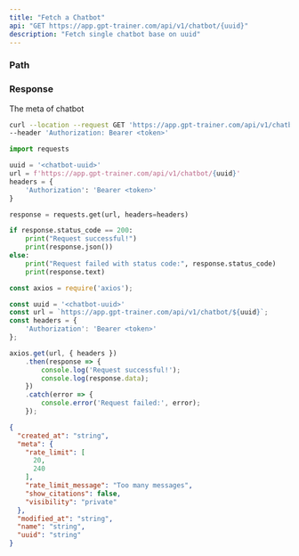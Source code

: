```yaml
---
title: "Fetch a Chatbot"
api: "GET https://app.gpt-trainer.com/api/v1/chatbot/{uuid}"
description: "Fetch single chatbot base on uuid"
---
```


### Path

<ParamField path="uuid" type="string" required/>

### Response

<ResponseField name="created_at" type="string"/>

<ResponseField name="meta" type="object">
The meta of chatbot
<Expandable title="Chatbot meta">
<ResponseField name="rate_limit" type="[number, number]"/>
<ResponseField name="rate_limit_message" type="string"/>
<ResponseField name="show_citation" type="boolean"/>
<ResponseField name="visibility" type="string"/>
</Expandable>
</ResponseField>

<ResponseField name="modified_at" type="string"/>
<ResponseField name="name" type="string"/>
<ResponseField name="uuid" type="string"/>

<RequestExample>

```bash Curl
curl --location --request GET 'https://app.gpt-trainer.com/api/v1/chatbot/{chatbot-uuid}' \
--header 'Authorization: Bearer <token>'
```

```py Python
import requests

uuid = '<chatbot-uuid>'
url = f'https://app.gpt-trainer.com/api/v1/chatbot/{uuid}'
headers = {
    'Authorization': 'Bearer <token>'
}

response = requests.get(url, headers=headers)

if response.status_code == 200:
    print("Request successful!")
    print(response.json())
else:
    print("Request failed with status code:", response.status_code)
    print(response.text)
```

```ts JavaScript
const axios = require('axios');

const uuid = '<chatbot-uuid>'
const url = `https://app.gpt-trainer.com/api/v1/chatbot/${uuid}`;
const headers = {
    'Authorization': 'Bearer <token>'
};

axios.get(url, { headers })
    .then(response => {
        console.log('Request successful!');
        console.log(response.data);
    })
    .catch(error => {
        console.error('Request failed:', error);
    });
```

</RequestExample>

<ResponseExample>

```json Response
{
  "created_at": "string",
  "meta": {
    "rate_limit": [
      20,
      240
    ],
    "rate_limit_message": "Too many messages",
    "show_citations": false,
    "visibility": "private"
  },
  "modified_at": "string",
  "name": "string",
  "uuid": "string"
}

```

</ResponseExample>
